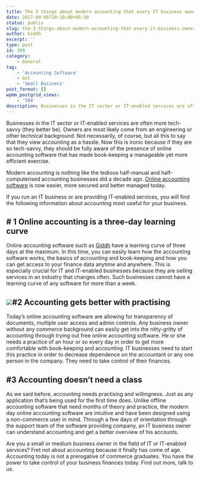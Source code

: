 ```yaml
---
title: The 3 things about modern accounting that every IT business owner should know
date: 2017-09-05T10:10:00+05:30
status: publis
slug: the-3-things-about-modern-accounting-that-every-it-business-owner-should-know
author: Giddh
excerpt: ''
type: post
id: 399
category:
    - General
tag:
    - 'Accounting Software'
    - Gst
    - 'Small Business'
post_format: []
wpmm_postgrid_views:
    - '594'
description: Businesses in the IT sector or IT-enabled services are often more tech-savvy (they better be). Owners are most likely come from an engineering
---
```

Businesses in the IT sector or IT-enabled services are often more tech-savvy (they better be). Owners are most likely come from an engineering or other technical background. Not necessarily, of course, but all this to say that they view accounting as a hassle. Now this is ironic because if they are so tech-savvy, they should be fully aware of the presence of online accounting software that has made book-keeping a manageable yet more efficient exercise.

Modern accounting is nothing like the tedious half-manual and half-computerised accounting businesses did a decade ago. [Online accounting software](https://giddh.com/) is now easier, more secured and better managed today.

If you run an IT business or are providing IT-enabled services, you will find the following information about accounting most useful for your business.

\# 1 Online accounting is a three-day learning curve
----------------------------------------------------

Online accounting software such as [Giddh](https://giddh.com/) have a learning curve of three days at the maximum. In this time, you can easily learn how the accounting software works, the basics of accounting and book-keeping and how you can get access to your finance data anytime and anywhere. This is especially crucial for IT and IT-enabled businesses because they are selling services in an industry that changes often. Such businesses cannot have a learning curve of any software for more than a week.

<img class="wp-block-image size-large" src = "https://miro.medium.com/max/1536/1*NNGwNDPcb4BnM7HNq7FQPw.jpeg"/>\#2 Accounting gets better with practising
------------------------------------------

Today’s online accounting software are allowing for transparency of documents, multiple user access and admin controls. Any business owner without any commerce background can easily get into the nitty-gritty of accounting through trying out free online accounting software. He or she needs a practice of an hour or so every day in order to get more comfortable with book-keeping and accounting. IT businesses need to start this practice in order to decrease dependence on the accountant or any one person in the company. They need to take control of their finances.

\#3 Accounting doesn’t need a class
-----------------------------------

As we said before, accounting needs practising and willingness. Just as any application that’s being used for the first time does. Unlike offline accounting software that need months of theory and practice, the modern day online accounting software are intuitive and have been designed using a non-commerce user in mind. Through a few days of orientation through the support team of the software providing company, an IT business owner can understand accounting and get a better overview of his accounts.

Are you a small or medium business owner in the field of IT or IT-enabled services? Fret not about accounting because it finally has come of age. Accounting today is not a prerogative of commerce graduates. You have the power to take control of your business finances today. Find out more, talk to us.